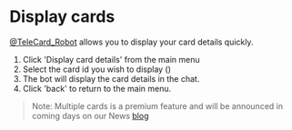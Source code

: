 # Display cards

[@TeleCard_Robot](https://t.me/TeleCard_Robot) allows you to display your card details quickly. 

1. Click 'Display card details' from the main menu
2. Select the card id you wish to display ()
3. The bot will display the card details in the chat.
4. Click 'back' to return to the main menu.

> Note: Multiple cards is a premium feature and will be announced in coming days on our News [blog](https://telecard.org/blog)